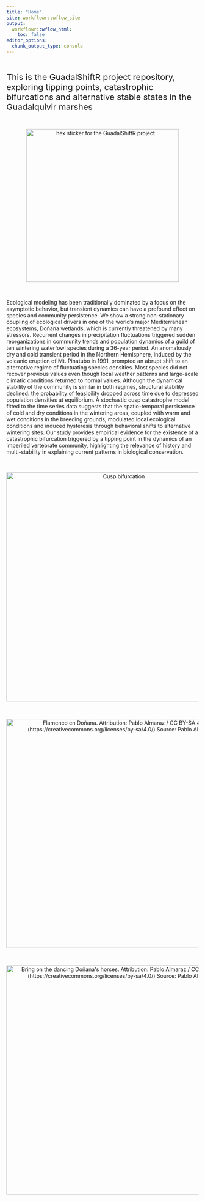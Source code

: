 ```yaml
---
title: "Home"
site: workflowr::wflow_site
output:
  workflowr::wflow_html:
    toc: false
editor_options:
  chunk_output_type: console
---
```


<br />

<span style="font-size: 22px;">This is the GuadalShiftR project repository, exploring tipping points, catastrophic bifurcations and alternative stable states in the Guadalquivir marshes</span>

<br />

<p align="center">
<img src="imgs/hexGuadalShiftR.png" alt="hex sticker for the GuadalShiftR project" width="400px"/>
</p>

<br />

Ecological modeling has been traditionally dominated by a focus on the asymptotic behavior, but transient dynamics can have a profound effect on species and community persistence. We show a strong non-stationary coupling of ecological drivers in one of the world's major Mediterranean ecosystems, Doñana wetlands, which is currently threatened by many stressors. Recurrent changes in precipitation fluctuations triggered sudden reorganizations in community trends and population dynamics of a guild of ten wintering waterfowl species during a 36-year period. An anomalously dry and cold transient period in the Northern Hemisphere, induced by the volcanic eruption of Mt. Pinatubo in 1991, prompted an abrupt shift to an alternative regime of fluctuating species densities. Most species did not recover previous values even though local weather patterns and large-scale climatic conditions returned to normal values. Although the dynamical stability of the community is similar in both regimes, structural stability declined: the probability of feasibility dropped across time due to depressed population densities at equilibrium. A stochastic cusp catastrophe model fitted to the time series data suggests that the spatio-temporal persistence of cold and dry conditions in the wintering areas, coupled with warm and wet conditions in the breeding grounds, modulated local ecological conditions and induced hysteresis through behavioral shifts to alternative wintering sites. Our study provides empirical evidence for the existence of a catastrophic bifurcation triggered by a tipping point in the dynamics of an imperiled vertebrate community, highlighting the relevance of history and multi-stability in explaining current patterns in biological conservation.

<br />

<p align="center">
<img src="imgs/Cusp_diagram_grabs.png" alt="Cusp bifurcation" width="600px"/>
</p>

<br />

<p align="center">
<a href="https://github.com/palmaraz/GuadalShiftR"> <img src="imgs/don_flamingo.JPG" title="Flamenco en Doñana. Attribution: Pablo Almaraz / CC BY-SA 4.0 (https://creativecommons.org/licenses/by-sa/4.0/) Source: Pablo Almaraz" width="600"/> 
</a>
</p>

<br />

<p align="center">
<a href="https://github.com/palmaraz/GuadalShiftR"> <img src="imgs/don_horses.JPG" title="Bring on the dancing Doñana&apos;s horses. Attribution: Pablo Almaraz / CC BY-SA 4.0 (https://creativecommons.org/licenses/by-sa/4.0/) Source: Pablo Almaraz" width="600"/> 
</a>
</p>
